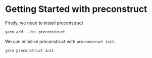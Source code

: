 # Getting Started with preconstruct

Firstly, we need to install preconstruct

```bash
yarn add --dev preconstruct
```

We can initialise preconstruct with `preconstruct init`.

```bash
yarn preconstruct init
```
